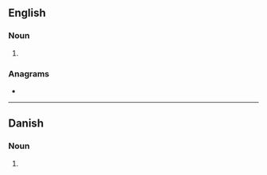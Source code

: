 ==English==

===Noun===
{{head|en|noun plural form}}

# {{plural of|trapper|lang=en}}

===Anagrams===
* {{anagrams|en|a=aepprrst|strapper}}

----

==Danish==

===Noun===
{{head|da|noun form|g=c}}

# {{inflection of|da|trappe||indef|gen|p}}